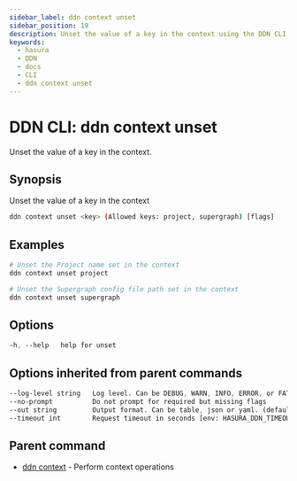 ```yaml
---
sidebar_label: ddn context unset
sidebar_position: 19
description: Unset the value of a key in the context using the DDN CLI
keywords:
  - hasura
  - DDN
  - docs
  - CLI
  - ddn context unset
---
```


# DDN CLI: ddn context unset

Unset the value of a key in the context.

## Synopsis

Unset the value of a key in the context

```bash
ddn context unset <key> (Allowed keys: project, supergraph) [flags]
```

## Examples

```bash
# Unset the Project name set in the context
ddn context unset project

# Unset the Supergraph config file path set in the context
ddn context unset supergraph
```

## Options

```sass
-h, --help   help for unset
```

## Options inherited from parent commands

```sass
--log-level string   Log level. Can be DEBUG, WARN, INFO, ERROR, or FATAL. (default "INFO")
--no-prompt          Do not prompt for required but missing flags
--out string         Output format. Can be table, json or yaml. (default "table")
--timeout int        Request timeout in seconds [env: HASURA_DDN_TIMEOUT] (default 100)
```

## Parent command

- [ddn context](/cli/commands/ddn_context) - Perform context operations
